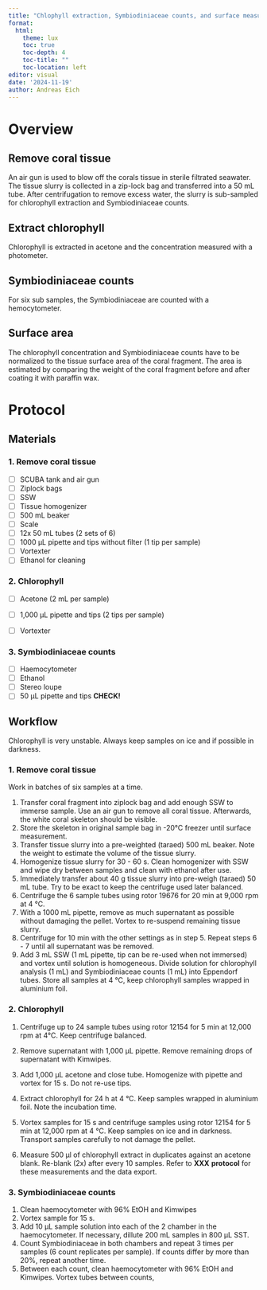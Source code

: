 ```yaml
---
title: "Chlophyll extraction, Symbiodiniaceae counts, and surface measurement"
format: 
  html:
    theme: lux
    toc: true
    toc-depth: 4
    toc-title: ""
    toc-location: left
editor: visual  
date: '2024-11-19'
author: Andreas Eich
---
```


# Overview

## **Remove coral tissue**

An air gun is used to blow off the corals tissue in sterile filtrated seawater. The tissue slurry is collected in a zip-lock bag and transferred into a 50 mL tube. After centrifugation to remove excess water, the slurry is sub-sampled for chlorophyll extraction and Symbiodiniaceae counts.

## **Extract chlorophyll**

Chlorophyll is extracted in acetone and the concentration measured with a photometer.

## **Symbiodiniaceae counts**

For six sub samples, the Symbiodiniaceae are counted with a hemocytometer.

## **Surface area**

The chlorophyll concentration and Symbiodiniaceae counts have to be normalized to the tissue surface area of the coral fragment. The area is estimated by comparing the weight of the coral fragment before and after coating it with paraffin wax.

# Protocol

## Materials

### 1. Remove coral tissue

-   [ ] SCUBA tank and air gun
-   [ ] Ziplock bags
-   [ ] SSW
-   [ ] Tissue homogenizer
-   [ ] 500 mL beaker
-   [ ] Scale
-   [ ] 12x 50 mL tubes (2 sets of 6)
-   [ ] 1000 µL pipette and tips without filter (1 tip per sample)
-   [ ] Vortexter
-   [ ] Ethanol for cleaning

### 2. Chlorophyll

-   [ ] Acetone (2 mL per sample)

-   [ ] 1,000 µL pipette and tips (2 tips per sample)

-   [ ] Vortexter

### 3. Symbiodiniaceae counts

-   [ ] Haemocytometer
-   [ ] Ethanol
-   [ ] Stereo loupe
-   [ ] 50 µL pipette and tips **CHECK!**

## Workflow

::: callout-caution
Chlorophyll is very unstable. Always keep samples on ice and if possible in darkness.
:::

### 1. Remove coral tissue

::: callout-note
Work in batches of six samples at a time.
:::

1.  Transfer coral fragment into ziplock bag and add enough SSW to immerse sample. Use an air gun to remove all coral tissue. Afterwards, the white coral skeleton should be visible.
2.  Store the skeleton in original sample bag in -20°C freezer until surface measurement.
3.  Transfer tissue slurry into a pre-weighted (taraed) 500 mL beaker. Note the weight to estimate the volume of the tissue slurry.
4.  Homogenize tissue slurry for 30 - 60 s. Clean homogenizer with SSW and wipe dry between samples and clean with ethanol after use.
5.  Immediately transfer about 40 g tissue slurry into pre-weigh (taraed) 50 mL tube. Try to be exact to keep the centrifuge used later balanced.
6.  Centrifuge the 6 sample tubes using rotor 19676 for 20 min at 9,000 rpm at 4 °C.
7.  With a 1000 mL pipette, remove as much supernatant as possible without damaging the pellet. Vortex to re-suspend remaining tissue slurry.
8.  Centrifuge for 10 min with the other settings as in step 5. Repeat steps 6 - 7 until all supernatant was be removed.
9.  Add 3 mL SSW (1 mL pipette, tip can be re-used when not immersed) and vortex until solution is homogeneous. Divide solution for chlorophyll analysis (1 mL) and Symbiodiniaceae counts (1 mL) into Eppendorf tubes. Store all samples at 4 °C, keep chlorophyll samples wrapped in aluminium foil.

### 2. Chlorophyll

1.  Centrifuge up to 24 sample tubes using rotor 12154 for 5 min at 12,000 rpm at 4°C. Keep centrifuge balanced.

2.  Remove supernatant with 1,000 µL pipette. Remove remaining drops of supernatant with Kimwipes.

3.  Add 1,000 µL acetone and close tube. Homogenize with pipette and vortex for 15 s. Do not re-use tips.

4.  Extract chlorophyll for 24 h at 4 °C. Keep samples wrapped in aluminium foil. Note the incubation time.

5.  Vortex samples for 15 s and centrifuge samples using rotor 12154 for 5 min at 12,000 rpm at 4 °C. Keep samples on ice and in darkness. Transport samples carefully to not damage the pellet.

6.  Measure 500 µl of chlorophyll extract in duplicates against an acetone blank. Re-blank (2x) after every 10 samples. Refer to **XXX** **protocol** for these measurements and the data export.

### 3. Symbiodiniaceae counts

1.  Clean haemocytometer with 96% EtOH and Kimwipes
2.  Vortex sample for 15 s.
3.  Add 10 µL sample solution into each of the 2 chamber in the haemocytometer. If necessary, dillute 200 mL samples in 800 µL SST.
4.  Count Symbiodiniaceae in both chambers and repeat 3 times per samples (6 count replicates per sample). If counts differ by more than 20%, repeat another time.
5.  Between each count, clean haemocytometer with 96% EtOH and Kimwipes. Vortex tubes between counts,

